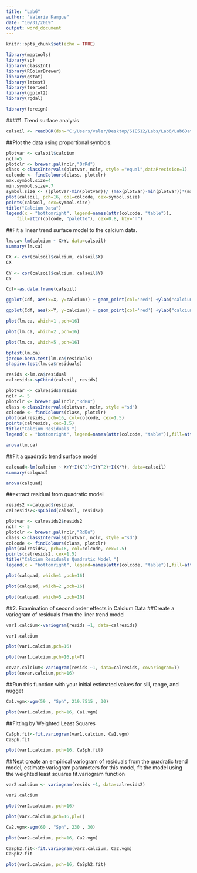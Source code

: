 ---
title: "Lab6"
author: "Valerie Kamgue"
date: "10/31/2019"
output: word_document
---

```{r setup, include=FALSE}
knitr::opts_chunk$set(echo = TRUE)
```

```{r}
library(maptools)
library(sp)
library(classInt)
library(RColorBrewer)
library(gstat)
library(lmtest)
library(tseries)
library(ggplot2)
library(rgdal)

```

```{r}
library(foreign)
```

####1.	Trend surface analysis

```{r}
calsoil <- readOGR(dsn="C:/Users/valer/Desktop/SIE512/Labs/Lab6/Lab6Data", layer="calcium")
```


##Plot the data using proportional symbols.

```{r}
plotvar <- calsoil$calcium
nclr=5
plotclr <- brewer.pal(nclr,"OrRd")
class <-classIntervals(plotvar, nclr, style ="equal",dataPrecision=1)
colcode <- findColours(class, plotclr)
max.symbol.size=4
min.symbol.size=.7
symbol.size <- ((plotvar-min(plotvar))/ (max(plotvar)-min(plotvar))*(max.symbol.size-min.symbol.size)+min.symbol.size)
plot(calsoil, pch=16, col=colcode, cex=symbol.size)
points(calsoil, cex=symbol.size)
title("Calcium Data")
legend(x = "bottomright", legend=names(attr(colcode, "table")),
    fill=attr(colcode, "palette"), cex=0.8, bty="n")

```




##Fit a linear trend surface model to the calcium data. 

```{r}
lm.ca<-lm(calcium ~ X+Y, data=calsoil)
summary(lm.ca)

```


```{r}
CX <- cor(calsoil$calcium, calsoil$X)
CX
```


```{r}
CY <- cor(calsoil$calcium, calsoil$Y)
CY
```


```{r}
Cdf<-as.data.frame(calsoil)
```


```{r}
ggplot(Cdf, aes(x=X, y=calcium)) + geom_point(col='red') +ylab("calcium")+ geom_smooth(method=lm, se=FALSE)
```



```{r}
ggplot(Cdf, aes(x=Y, y=calcium)) + geom_point(col='red') +ylab("calcium")+ geom_smooth(method=lm, se=FALSE)
```




```{r}
plot(lm.ca, which=1 ,pch=16)
```



```{r}
plot(lm.ca, which=2 ,pch=16)
```



```{r}
plot(lm.ca, which=5 ,pch=16)
```




```{r}
bptest(lm.ca)
jarque.bera.test(lm.ca$residuals)
shapiro.test(lm.ca$residuals)

```


```{r}
resids <-lm.ca$residual
calresids<-spCbind(calsoil, resids)

plotvar <- calresids$resids
nclr <- 5
plotclr <- brewer.pal(nclr,"RdBu") 
class <-classIntervals(plotvar, nclr, style ="sd")
colcode <- findColours(class, plotclr)
plot(calresids, pch=16, col=colcode, cex=1.5)
points(calresids, cex=1.5)
title("Calcium Residuals ")
legend(x = "bottomright", legend=names(attr(colcode, "table")),fill=attr(colcode, "palette"), cex=0.6, bty="n")

```


```{r}
anova(lm.ca)
```


##Fit a quadratic trend surface model

```{r}
calquad<-lm(calcium ~ X+Y+I(X^2)+I(Y^2)+I(X*Y), data=calsoil)
summary(calquad)

```



```{r}
anova(calquad)
```


##extract residual from quadratic model

```{r}
resids2 <-calquad$residual
calresids2<-spCbind(calsoil, resids2)

plotvar <- calresids2$resids2
nclr <- 5
plotclr <- brewer.pal(nclr,"RdBu") 
class <-classIntervals(plotvar, nclr, style ="sd")
colcode <- findColours(class, plotclr)
plot(calresids2, pch=16, col=colcode, cex=1.5)
points(calresids2, cex=1.5)
title("Calcium Residuals Quadratic Model ")
legend(x = "bottomright", legend=names(attr(colcode, "table")),fill=attr(colcode, "palette"), cex=0.6, bty="n")
```


```{r}
plot(calquad, which=1 ,pch=16)
```




```{r}
plot(calquad, which=2 ,pch=16)
```



```{r}
plot(calquad, which=5 ,pch=16)
```




##2. Examination of second order effects in Calcium Data
##Create a variogram of residuals from the liner trend model

```{r}
var1.calcium<-variogram(resids ~1, data=calresids)
```


```{r}
var1.calcium
```

```{r}
plot(var1.calcium,pch=16)
```



```{r}
plot(var1.calcium,pch=16,pl=T)
```







```{r}
covar.calcium<-variogram(resids ~1, data=calresids, covariogram=T)
plot(covar.calcium,pch=16)

```


##Run this function with your initial estimated values for sill, range, and nugget

```{r}
Ca1.vgm<-vgm(59 , "Sph", 219.7515 , 30)
```




```{r}
plot(var1.calcium, pch=16, Ca1.vgm)
```


##Fitting by Weighted Least Squares

```{r}
CaSph.fit<-fit.variogram(var1.calcium, Ca1.vgm)
CaSph.fit 
```


```{r}
plot(var1.calcium, pch=16, CaSph.fit)
```



##Next create an empirical variogram of residuals from the quadratic trend model, estimate variogram parameters for this model, fit the model using the weighted least squares fit.variogram function



```{r}
var2.calcium <- variogram(resids ~1, data=calresids2)
```


```{r}
var2.calcium
```


```{r}
plot(var2.calcium, pch=16)
```




```{r}
plot(var2.calcium,pch=16,pl=T)
```



```{r}
Ca2.vgm<-vgm(60 , "Sph", 230 , 30)
```

```{r}
plot(var2.calcium, pch=16, Ca2.vgm)
```


```{r}
CaSph2.fit<-fit.variogram(var2.calcium, Ca2.vgm)
CaSph2.fit
```

```{r}
plot(var2.calcium, pch=16, CaSph2.fit)
```





